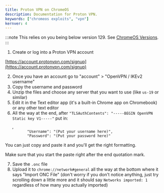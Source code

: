```yaml
---
title: Proton VPN on ChromeOS
description: Documentation for Proton VPN.
keywords: ["chromeos exploits", "vpn"]
kernver: 4
---
```



<PageHeader title={frontmatter.title} description={frontmatter.description} author={frontmatter.author} link={frontmatter.link} kernver={frontmatter.kernver} nolower={frontmatter.nolower} />

:::note
This relies on you being below version 129. See [ChromeOS Versions](/kajigs/crosver).
:::

1. Create or log into a Proton VPN account

[https://account.protonvpn.com/signup](https://account.protonvpn.com/signup)

2. Once you have an account go to "account" > "OpenVPN / IKEv2 username"
3. Copy the username and password
4. Unzip the files and choose any server that you want to use (like `us-19` or similar)
5. Edit it in the Text editor app (it's a built-in Chrome app on Chromebook) or any other text editor
6. All the way at the end, after `"TLSAuthContents": "-----BEGIN OpenVPN Static key V1-----"` put in:

```
   ,
          "Username": "(Put your username here)",
          "Password": "(Put your password here)"
```

You can just copy and paste it and you'll get the right formatting.

Make sure that you start the paste right after the end quotation mark.

7. Save the `.onc` file
8. Upload it to `chrome://network#general` all the way at the bottom where it says "Import ONC File" (don't worry if you don't notice anything, just try scrolling down a little more and it should say `Networks imported: 1` regardless of how many you actually imported)
